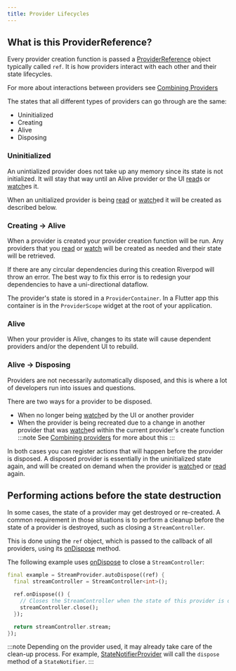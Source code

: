 ```yaml
---
title: Provider Lifecycles
---
```


## What is this ProviderReference?

Every provider creation function is passed a [ProviderReference] object typically called `ref`. It is how providers interact with each other and their state lifecycles.

For more about interactions between providers see [Combining Providers](/docs/concepts/combining_providers)

The states that all different types of providers can go through are the same:

- Uninitialized
- Creating
- Alive
- Disposing

### Uninitialized

An unintialized provider does not take up any memory since its state is not initialized.
It will stay that way until an Alive provider or the UI [read]s or [watch]es it.

When an unitialized provider is being [read] or [watch]ed it will be created as described below.

### Creating -> Alive

When a provider is created your provider creation function will be run. Any
providers that you [read] or [watch] will be created as needed and their state will be retrieved.

If there are any circular dependencies during this creation Riverpod will throw an error.
The best way to fix this error is to redesign your dependencies to have a uni-directional dataflow.

The provider's state is stored in a `ProviderContainer`. In a Flutter app this container is in the `ProviderScope` widget at the root of your application.

### Alive

When your provider is Alive, changes to its state will cause dependent providers and/or the dependent UI to rebuild.

### Alive -> Disposing

Providers are not necessarily automatically disposed, and this is where a lot of developers run into issues and questions.

There are two ways for a provider to be disposed.

- When no longer being [watch]ed by the UI or another provider
- When the provider is being recreated due to a change in another provider that was [watch]ed within the current provider's create function
  :::note
  See [Combining providers](/docs/concepts/combining_providers) for more about this
  :::

In both cases you can register actions that will happen before the provider is disposed.
A disposed provider is essentially in the uninitialized state again, and will be created on demand when the provider is [watch]ed or [read] again.

## Performing actions before the state destruction

In some cases, the state of a provider may get destroyed or re-created.
A common requirement in those situations is to perform a cleanup before the state of a provider
is destroyed, such as closing a `StreamController`.

This is done using the `ref` object, which is passed to the callback of all providers, using its [onDispose] method.

The following example uses [onDispose] to close a `StreamController`:

```dart
final example = StreamProvider.autoDispose((ref) {
  final streamController = StreamController<int>();

  ref.onDispose(() {
    // Closes the StreamController when the state of this provider is destroyed.
    streamController.close();
  });

  return streamController.stream;
});
```

:::note
Depending on the provider used, it may already take care of the clean-up process.
For example, [StateNotifierProvider] will call the `dispose` method of a `StateNotifier`.
:::

[ref]: https://pub.dev/documentation/riverpod/latest/riverpod/ProviderReference-class.html
[watch]: https://pub.dev/documentation/riverpod/latest/riverpod/ProviderReference/watch.html
[read]: https://pub.dev/documentation/riverpod/latest/riverpod/ProviderReference/read.html
[ondispose]: https://pub.dev/documentation/riverpod/latest/riverpod/ProviderReference/onDispose.html
[statenotifierprovider]: https://pub.dev/documentation/riverpod/latest/riverpod/StateNotifierProvider-class.html
[providerreference]: https://pub.dev/documentation/riverpod/latest/riverpod/ProviderReference-class.html
